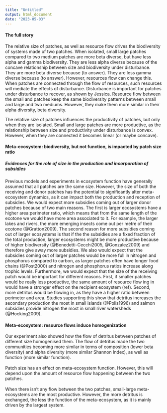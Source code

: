 ```yaml
---
title: "Untitled"
output: html_document
date: "2023-05-03"
---
```


#### The full story

The relative size of patches, as well as resource flow drives the biodiversity of systems made of two patches. When isolated, small large patches compared to two medium patches are more beta diverse, but have less alpha and gamma biodiversity. They are less alpha diverse because of the concave relationship between size and biodiversity under disturbance. They are more beta diverse because (to answer). They are less gamma diverse because (to answer). However, resources flow can change this. When patches are connected through the flow of resources, such resources will mediate the effects of disturbance. Disturbance is important for patches under disturbance to recover, as shown by Jessica. Resource flow between the small and patches keep the same biodiversity patterns between small and large and two mediums. However, they make them more similar in their alpha diversity, beta diversity.

The relative size of patches influences the productivity of patches, but only when they are isolated. Small and large patches are more productive, as the relationship between size and productivity under disturbance is convex. However, when they are connected it becomes linear (or maybe concave).

#### Meta-ecosystem: biodiversity, but not function, is impacted by patch size ratio

##### Evidences for the role of size in the production and incorporation of subsidies

Previous models and experiments in ecosystem function have generally assumed that all patches are the same size. However, the size of both the receiving and donor patches has the potential to significantly alter meta-ecosystem dynamics, as it can impact both the production and reception of subsidies. We would expect more subsidies coming out of larger donor patches because of two main reasons. The first is larger ecosystems have a higher area:perimeter ratio, which means that from the same length of the ecotone we would have more area associated to it. For example, the larger lakes and rivers, the more emerging insects come out per metre of their ecotone (@Gratton2009). The second reason for more subsidies coming out of larger ecosystems is that if the the subsidies are a fixed fraction of the total production, larger ecosystems might be more productive because of higher biodiversity (@Benedetti-Cecchi2005, @Gonzalez2009) and therefore give away more subsidies. We also would expect that the subsidies coming out of larger patches would be more full in nitrogen and phosphorus compared to carbon, as larger patches often have longer food chains (@Post2000) and nitrogen and phosphorus ratios increase along trophic levels. Furthermore, we would expect that the size of the receiving patch would be important for different reasons. First, if smaller patches would be really less productive, the same amount of resource flow ing in would have a stronger effect on the recipient ecosystem (ref). Second, more detritus would be flowing in, as they have a higher ratio between perimeter and area. Studies supporting this show that detritus increases the secondary production the most in small islands (@Polis1996) and salmon subsidies provide nitrogen the most in small river watersheds (@Hocking2009).

#### Meta-ecosystem: resource flows induce homogenization

Our experiment also showed how the flow of detritus between patches of different size homogenised them. The flow of detritus made the two communities becoming more similar in terms of composition (lower beta diversity) and alpha diversity (more similar Shannon Index), as well as function (more similar function).\
\
Patch size has an effect on meta-ecosystem function. However, this will depend upon the amount of resource flow happening between the two patches.\
\
When there isn't any flow between the two patches, small-large meta-ecosystems are the most productive. However, the more detritus is exchanged, the less the function of the meta-ecosystem, as it is mainly driven by the largest system.
